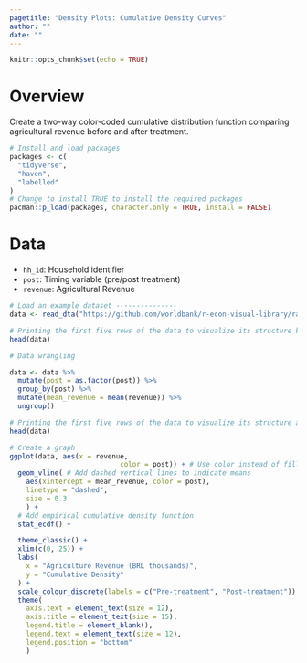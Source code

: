 ```yaml
---
pagetitle: "Density Plots: Cumulative Density Curves"
author: ""
date: ""
---
```



```r
knitr::opts_chunk$set(echo = TRUE)
```

# Overview 

Create a two-way color-coded cumulative distribution function comparing agricultural revenue before and after treatment.


```r
# Install and load packages
packages <- c(
  "tidyverse",
  "haven",
  "labelled"
)
# Change to install TRUE to install the required packages
pacman::p_load(packages, character.only = TRUE, install = FALSE)
```

# Data 

- `hh_id`: Household identifier
- `post`: Timing variable (pre/post treatment)
- `revenue`: Agricultural Revenue

```r
# Load an example dataset ---------------
data <- read_dta("https://github.com/worldbank/r-econ-visual-library/raw/master/Library/Data/DensityCDF.dta")

# Printing the first five rows of the data to visualize its structure before data wrangling
head(data)
```

```r
# Data wrangling

data <- data %>%
  mutate(post = as.factor(post)) %>%
  group_by(post) %>%
  mutate(mean_revenue = mean(revenue)) %>%
  ungroup()

# Printing the first five rows of the data to visualize its structure after data wrangling
head(data)
```

```r
# Create a graph 
ggplot(data, aes(x = revenue, 
                           color = post)) + # Use color instead of fill for the CDF
  geom_vline( # Add dashed vertical lines to indicate means
    aes(xintercept = mean_revenue, color = post), 
    linetype = "dashed", 
    size = 0.3
    ) +
  # Add empirical cumulative density function
  stat_ecdf() + 

  theme_classic() +
  xlim(c(0, 25)) +
  labs(
    x = "Agriculture Revenue (BRL thousands)",
    y = "Cumulative Density"
  ) +
  scale_colour_discrete(labels = c("Pre-treatment", "Post-treatment")) + # Color-code by treatment status
  theme(
    axis.text = element_text(size = 12),
    axis.title = element_text(size = 15),
    legend.title = element_blank(),
    legend.text = element_text(size = 12),
    legend.position = "bottom"
    )

```
